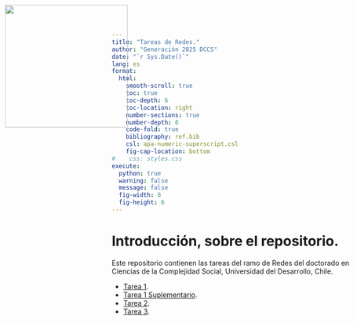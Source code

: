 ```yaml
---
title: "Tareas de Redes."
author: "Generación 2025 DCCS"
date: "`r Sys.Date()`"
lang: es
format:
  html:
    smooth-scroll: true
    toc: true
    toc-depth: 6
    toc-location: right
    number-sections: true
    number-depth: 6
    code-fold: true
    bibliography: ref.bib
    csl: apa-numeric-superscript.csl
    fig-cap-location: bottom
#    css: styles.css
execute:
  python: true
  warning: false
  message: false
  fig-width: 8
  fig-height: 6
---
```

<img src="logo.png" style="width: 250px; position:absolute; top:0; left:0; padding:10px;"/>

# Introducción, sobre el repositorio.

Este repositorio contienen las tareas del ramo de Redes del doctorado en Ciencias de la Complejidad Social, Universidad del Desarrollo, Chile.

- [Tarea 1](https://amarusimonaguerojimenez.github.io/Redes-DCCS/Stage2.html).
- [Tarea 1 Suplementario](https://amarusimonaguerojimenez.github.io/Redes-DCCS/Stage1.html).
- [Tarea 2](https://amarusimonaguerojimenez.github.io/Redes-DCCS/Stage3.html).
- [Tarea 3](https://amarusimonaguerojimenez.github.io/Redes-DCCS/Stage4.html).
